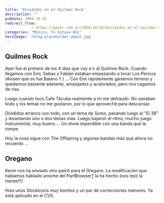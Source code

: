 ```yaml
---
title: 'Divididos en el Quilmes Rock'
description: ""
pubDate: 2004-10-16
redirect_from: 
            - https://gazer.com.ar/2004/10/16/divididos-en-el-quilmes-rock/
categories: "Música, Yo Estuve Ahí"
heroImage: '/blog-placeholder-about.jpg'
---
```

## Quilmes Rock

Ayer fue el primero de los 4 días que voy a ir al Quilmes Rock. Cuando llegamos con Emi, Sebas y Fabián estaban empezando a tocar Los Pericos (Avisen que se fue Baiano !! ) ... Con Emi rápidamente ganamos terreno y quedamos bastante adelante, amasijados y acalorados, pero nos cagamos de risa.

Luego cuando toco Cafe Tacuba realmente a mi me defraudo. No sanaban lindo y los temas no me gustaron, por lo que aproveché para descansar.

Divididos arranco con todo, con un tema de Sumo, pasando luego al "El 38" y levantando uno o dos temas más. Luego bajaron el ritmo, mucho juego instrumental, muy bueno ... Un show imperdible con una banda que la rompe.

Hoy la cosa sigue con The Offspring y algunas bandas más que ahora no recuerdo ...

## Oregano

Kevin nos ha enviado otro patch para el Oregano. La modificación que habíamos hablado anoche del PartBrowser[?](http://wiki.lug.fi.uba.ar/tiki-editpage.php?page=PartBrowser) la ha hecho (nos leyó la mente!!!)

Hizo unos StockIcons muy bonitos y un par de correcciones menores. Ya está aplicado en el CVS.

